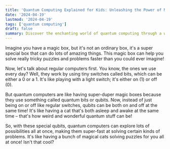 ```yaml
---
title: 'Quantum Computing Explained for Kids: Unleashing the Power of Magical Cats in Computers!'
date: '2024-04-19'
lastmod: '2024-04-19'
tags: ['quantum computing']
draft: false
summary: Discover the enchanting world of quantum computing through a whimsical journey involving magical cats and super-powered computers! Learn how qubits can revolutionize problem-solving in a fun and easy-to-understand way.
---
```


Imagine you have a magic box, but it's not an ordinary box, it's a super special box that can do lots of amazing things. This magic box can help you solve really tricky puzzles and problems faster than you could ever imagine!

Now, let's talk about regular computers first. You know, the ones we use every day? Well, they work by using tiny switches called bits, which can be either a 0 or a 1. It's like playing with a light switch; it's either on (1) or off (0). 

But quantum computers are like having super-duper magic boxes because they use something called quantum bits or qubits. Now, instead of just being on or off like regular switches, qubits can be both on and off at the same time! It's like having a cat that's both asleep and awake at the same time – that's how weird and wonderful quantum stuff can be!

So, with these special qubits, quantum computers can explore lots of possibilities all at once, making them super-fast at solving certain kinds of problems. It's like having a bunch of magical cats solving puzzles for you all at once! Isn't that cool?
